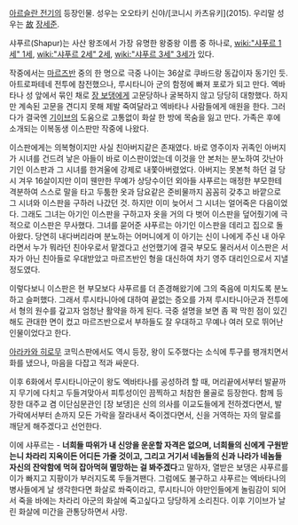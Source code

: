 [[아르슬란 전기]]의 등장인물.
성우는 오오타키 신야/[코니시 카츠유키](2015). 우리말 성우는 [[故]] [[장세준]].

샤푸르(Shapur)는 사산 왕조에서 가장 유명한 왕중왕 이름 중 하나로, [[wiki:"샤푸르 1세" 1세]], [[wiki:"샤푸르 2세" 2세]], [[wiki:"샤푸르 3세" 3세]]가 있다.

작중에서는 [[마르즈반]] 중의 한 명으로 극중 나이는 36살로 쿠바드랑 동갑이자 동기인 듯. 아트로파테네 전투에 참전했으나, 루시타니아 군의 함정에 빠져 포로가 되고 만다. 엑바타나 성 앞에서 묶인 채로 [[장 보댕]]에게 고문당하나 굴복하지 않고 당당히 대항했다. 하지만 계속된 고문을 견디지 못해 제발 죽여달라고 엑바타나 사람들에게 애원을 한다. 그러다가 결국엔 [[기이브]]의 도움으로 고통없이 화살 한 방에 목숨을 잃고 만다. 가족은 후에 소개되는 이복동생 이스판만 작중에 나왔다. 

이스판에게는 의복형이지만 사실 친아버지같은 존재였다. 바로 영주이자 귀족인 아버지가 시녀를 건드려 낳은 아들이 바로 이스판이었는데 이것을 안 본처는 분노하여 갓난아기인 이스판과 그 시녀를 한겨울에 강제로 내쫓아버렸었다. 아버지는 못본척 하던 걸 당시 겨우 16살이지만 이미 웬만한 무예가 상당수이던 외아들 샤푸르는 매정한 부모한테 격분하여 스스로 말을 타고 두툼한 옷과 담요같은 준비물까지 꼼꼼히 갖추고 바깥으로 그 시녀와 이스판을 구하러 나갔던 것. 하지만 이미 늦어서 그 시녀는 얼어죽은 다음이었다. 그래도 그녀는 아기인 이스판을 구하고자 옷을 거의 다 벗어 이스판을 덮어줬기에 극적으로 이스판은 무사했다. 그녀를 묻어준 샤푸르는 아기인 이스판을 데리고 집으로 돌아왔다. 당연히 내다버리라며 분노하는 어머니에게 이 아기는 신이 나에게 주신 내 아우라면서 누가 뭐라던 친아우로서 맡겠다고 선언했기에 결국 부모도 물러서서 이스판은 서자가 아닌 친아들로 우대받았고 마르즈반인 형을 대신하여 차기 영주 대리인으로서 지낼 정도였다.

이렇다보니 이스판은 현 부모보다 샤푸르를 더 존경해왔기에 그의 죽음에 미치도록 분노하고 슬퍼했다. 그래서 루시타니아에 대하여 끝없는 증오를 가져 루시타니아군과 전투에서 형의 원수를 갚고자 엄청난 활약을 하게 된다. 극중 설명을 보면 좀 꽉 막힌 점이 있긴 해도 관대한 면이 컸고 마르즈반으로서 부하들도 잘 우대하고 무예나 여러 모로 뛰어난 인물이었다고 한다.

[[아라카와 히로무]] 코믹스판에서도 역시 등장, 왕이 도주했다는 소식에 투구를 팽개치면서 화를 냈으나, 마음을 다잡고 적과 싸운다. 

이후 6화에서 루시타니아군이 왕도 엑바타나를 공성하려 할 때, 머리끝에서부터 발끝까지 무기에 다치고 두들겨맞아서 피투성이인 끔찍하고 처참한 몰골로 등장한다. 함께 등장한 대주교 겸 이단심문관인 [장 보댕]은 신의 의사를 이교도들에게 전하겠다면서, 발가락에서부터 손까지 모든 가락을 잘라내서 죽이겠다면서, 신을 거역하는 자의 말로를 깨닫게 해주겠다고 선언한다. 

이에 샤푸르는 - '''너희들 따위가 내 신앙을 운운할 자격은 없으며, 너희들의 신에게 구원받는니 차라리 지옥이든 어디든 가줄 것이고, 그리고 거기서 네놈들의 신과 나라가 네놈들 자신의 잔악함에 먹혀 잡아먹혀 멸망하는 걸 봐주겠다'''고 말하자, 열받은 보댕은 샤푸르를 이가 빠지고 지팡이가 부러지도록 두들겨팬다. 그럼에도 불구하고 샤푸르는 엑바타나의 병사들에게 날 생각한다면 화살로 쏴죽이라고, 루시타니아 야만인들에게 놀림감이 되어서 죽을 바에는 차라리 아군의 화살에 죽고싶다고 당당하게 소리친다. 이후 기이브가 날린 화살에 미간을 관통당하면서 사망.
